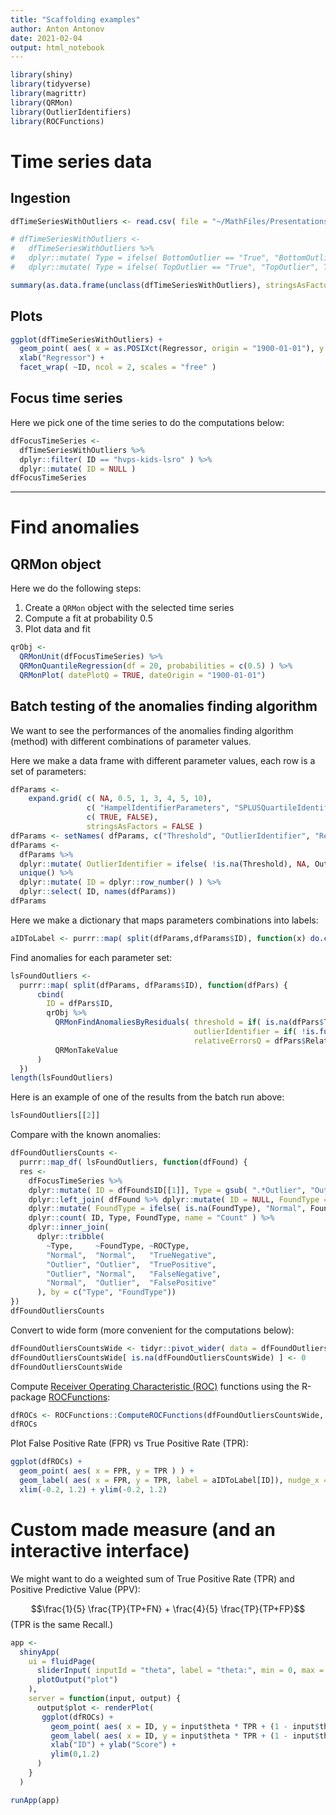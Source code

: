 ```yaml
---
title: "Scaffolding examples"
author: Anton Antonov
date: 2021-02-04
output: html_notebook
---
```


<style type="text/css">
.main-container {
  max-width: 1800px;
  margin-left: auto;
  margin-right: auto;
}
</style>

```r
library(shiny)
library(tidyverse)
library(magrittr)
library(QRMon)
library(OutlierIdentifiers)
library(ROCFunctions)
```

# Time series data

## Ingestion

```r
dfTimeSeriesWithOutliers <- read.csv( file = "~/MathFiles/Presentations/Champaign-Urbana-DataScienceUserGroup-Feb-2021/output/dsTimeSeriesWithOutliers.csv")
```

```r
# dfTimeSeriesWithOutliers <- 
#   dfTimeSeriesWithOutliers %>% 
#   dplyr::mutate( Type = ifelse( BottomOutlier == "True", "BottomOutlier", "None") ) %>% 
#   dplyr::mutate( Type = ifelse( TopOutlier == "True", "TopOutlier", Type) )
```

```r
summary(as.data.frame(unclass(dfTimeSeriesWithOutliers), stringsAsFactors = T), maxsum = 12)
```

## Plots

```r
ggplot(dfTimeSeriesWithOutliers) +
  geom_point( aes( x = as.POSIXct(Regressor, origin = "1900-01-01"), y = Value, color = Type ) ) +
  xlab("Regressor") +
  facet_wrap( ~ID, ncol = 2, scales = "free" )
```

## Focus time series

Here we pick one of the time series to do the computations below:

```r
dfFocusTimeSeries <- 
  dfTimeSeriesWithOutliers %>% 
  dplyr::filter( ID == "hvps-kids-lsro" ) %>% 
  dplyr::mutate( ID = NULL )
dfFocusTimeSeries
```

-----

# Find anomalies

## QRMon object

Here we do the following steps:

1. Create a `QRMon` object with the selected time series
2. Compute a fit at probability 0.5
3. Plot data and fit

```r
qrObj <- 
  QRMonUnit(dfFocusTimeSeries) %>% 
  QRMonQuantileRegression(df = 20, probabilities = c(0.5) ) %>% 
  QRMonPlot( datePlotQ = TRUE, dateOrigin = "1900-01-01")
```

## Batch testing of the anomalies finding algorithm

We want to see the performances of the anomalies finding algorithm (method) with different combinations of parameter values.

Here we make a data frame with different parameter values, each row is a set of parameters:

```r
dfParams <- 
    expand.grid( c( NA, 0.5, 1, 3, 4, 5, 10),
                 c( "HampelIdentifierParameters", "SPLUSQuartileIdentifierParameters", "QuartileIdentifierParameters" ), 
                 c( TRUE, FALSE), 
                 stringsAsFactors = FALSE )
dfParams <- setNames( dfParams, c("Threshold", "OutlierIdentifier", "RelativeErrorsQ") )
dfParams <- 
  dfParams %>% 
  dplyr::mutate( OutlierIdentifier = ifelse( !is.na(Threshold), NA, OutlierIdentifier ) ) %>% 
  unique() %>% 
  dplyr::mutate( ID = dplyr::row_number() ) %>% 
  dplyr::select( ID, names(dfParams))
dfParams
```

Here we make a dictionary that maps parameters combinations into labels:

```r
aIDToLabel <- purrr::map( split(dfParams,dfParams$ID), function(x) do.call( paste, as.list(x[,-1]) ) )
```

Find anomalies for each parameter set:

```r
lsFoundOutliers <- 
  purrr::map( split(dfParams, dfParams$ID), function(dfPars) {
      cbind(
        ID = dfPars$ID,
        qrObj %>% 
          QRMonFindAnomaliesByResiduals( threshold = if( is.na(dfPars$Threshold) ) { NULL } else { dfPars$Threshold }, 
                                         outlierIdentifier = if( !is.function(dfPars$OutlierIdentifier) ) { NULL } else { parse( text = dfPars$OutlierIdentifier ) },
                                         relativeErrorsQ = dfPars$RelativeErrorsQ ) %>% 
          QRMonTakeValue
      )
  })
length(lsFoundOutliers)
```

Here is an example of one of the results from the batch run above:

```r
lsFoundOutliers[[2]]
```

Compare with the known anomalies:

```r
dfFoundOutliersCounts <- 
  purrr::map_df( lsFoundOutliers, function(dfFound) {
  res <- 
    dfFocusTimeSeries %>% 
    dplyr::mutate( ID = dfFound$ID[[1]], Type = gsub( ".*Outlier", "Outlier", Type ) ) %>% 
    dplyr::left_join( dfFound %>% dplyr::mutate( ID = NULL, FoundType = "Outlier"), by = c("Regressor", "Value") ) %>% 
    dplyr::mutate( FoundType = ifelse( is.na(FoundType), "Normal", FoundType ) ) %>%
    dplyr::count( ID, Type, FoundType, name = "Count" ) %>% 
    dplyr::inner_join( 
      dplyr::tribble(
        ~Type,     ~FoundType, ~ROCType,
        "Normal",  "Normal",   "TrueNegative",
        "Outlier", "Outlier",  "TruePositive",
        "Outlier", "Normal",   "FalseNegative",
        "Normal",  "Outlier",  "FalsePositive"
      ), by = c("Type", "FoundType"))
})
dfFoundOutliersCounts
```

Convert to wide form (more convenient for the computations below):

```r
dfFoundOutliersCountsWide <- tidyr::pivot_wider( data = dfFoundOutliersCounts, id_cols = "ID", names_from = "ROCType", values_from = "Count" )
dfFoundOutliersCountsWide[ is.na(dfFoundOutliersCountsWide) ] <- 0
dfFoundOutliersCountsWide
```

Compute 
[Receiver Operating Characteristic (ROC)](https://en.wikipedia.org/wiki/Receiver_operating_characteristic) functions 
using the R-package 
[ROCFunctions](https://github.com/antononcube/R-packages/tree/master/ROCFunctions):

```r
dfROCs <- ROCFunctions::ComputeROCFunctions(dfFoundOutliersCountsWide, c("FPR", "TPR", "PPV"))
dfROCs
```

Plot False Positive Rate (FPR) vs True Positive Rate (TPR):

```r
ggplot(dfROCs) +
  geom_point( aes( x = FPR, y = TPR ) ) +
  geom_label( aes( x = FPR, y = TPR, label = aIDToLabel[ID]), nudge_x = 0.04, nudge_y = -0.04) +
  xlim(-0.2, 1.2) + ylim(-0.2, 1.2)
```

# Custom made measure (and an interactive interface)

We might want to do a weighted sum of True Positive Rate (TPR) and Positive Predictive Value (PPV):

$$\frac{1}{5} \frac{TP}{TP+FN} + \frac{4}{5} \frac{TP}{TP+FP}$$
(TPR is the same Recall.)

```r
app <- 
  shinyApp(
    ui = fluidPage(
      sliderInput( inputId = "theta", label = "theta:", min = 0, max = 1, value = 0.5, step = 0.01),
      plotOutput("plot")
    ),
    server = function(input, output) {
      output$plot <- renderPlot(
       ggplot(dfROCs) +
         geom_point( aes( x = ID, y = input$theta * TPR + (1 - input$theta) * PPV ) ) +
         geom_label( aes( x = ID, y = input$theta * TPR + (1 - input$theta) * PPV, label = aIDToLabel[ID]), nudge_x = 0.04, nudge_y = -0.04) +
         xlab("ID") + ylab("Score") +
         ylim(0,1.2)
      )
    }
  )

runApp(app)
```


